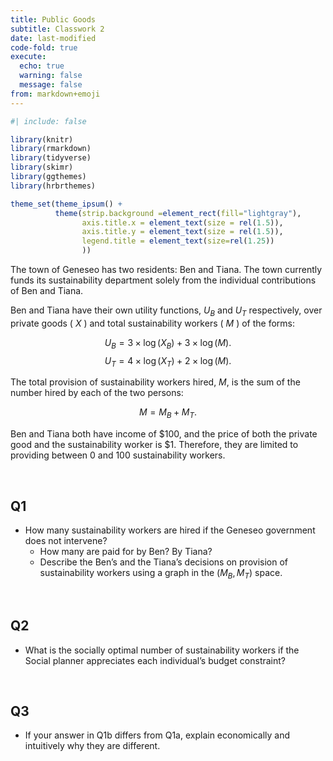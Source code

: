 ```yaml
---
title: Public Goods
subtitle: Classwork 2
date: last-modified
code-fold: true
execute: 
  echo: true
  warning: false
  message: false
from: markdown+emoji
---
```

```r
#| include: false

library(knitr)
library(rmarkdown)
library(tidyverse)
library(skimr)
library(ggthemes)
library(hrbrthemes)

theme_set(theme_ipsum() +
          theme(strip.background =element_rect(fill="lightgray"),
                axis.title.x = element_text(size = rel(1.5)),
                axis.title.y = element_text(size = rel(1.5)),
                legend.title = element_text(size=rel(1.25))
                ))
```

The town of Geneseo has two residents: Ben and Tiana. The town currently funds its sustainability department solely from the individual contributions of Ben and Tiana. 

Ben and Tiana have their own utility functions, $U_{B}$ and $U_{T}$ respectively, over private goods ( $X$ ) and total sustainability workers ( $M$ ) of the forms:

$$U_{B} = 3 × \log(X_{B}) + 3 × \log(M).$$ 
$$U_{T} = 4 × \log(X_{T}) + 2 × \log(M).$$ 

The total provision of sustainability workers hired, $M$, is the sum of the number hired by each of the two persons: 

$$M = M_{B} + M_{T}.$$ 

Ben and Tiana both have income of $\$100$, and the price of both the private good and the sustainability worker is $\$1$. Therefore, they are limited to providing between 0 and 100 sustainability workers.

<br>

## Q1
- How many sustainability workers are hired if the Geneseo government does not intervene? 
  - How many are paid for by Ben? By Tiana?
  - Describe the Ben's and the Tiana's decisions on provision of sustainability workers using a graph in the $(M_{B}, M_{T})$ space.

<br>

## Q2
- What is the socially optimal number of sustainability workers if the Social planner appreciates each individual's budget constraint? 

<br>

## Q3
- If your answer in Q1b differs from Q1a, explain economically and intuitively why they are different.

<br><br><br>

